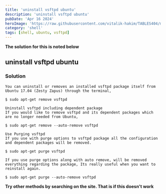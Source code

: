 ```yaml
---
title: 'uninstall vsftpd ubuntu'
description: 'uninstall vsftpd ubuntu'
pubDate: 'Apr 16 2024'
heroImage: 'https://raw.githubusercontent.com/vitalik-hakim/TABLES404/main/error_b/SHELL.jpg'
category: 'shell'
tags: [shell, ubuntu, vsftpd]
---
```


**The solution for this is noted below**

## uninstall vsftpd ubuntu

### Solution

```shell
You can uninstall or removes an installed vsftpd package itself from Ubuntu 17.04 (Zesty Zapus) through the terminal,

$ sudo apt-get remove vsftpd

Uninstall vsftpd including dependent package
If you would like to remove vsftpd and its dependent packages which are no longer needed from Ubuntu,

$ sudo apt-get remove --auto-remove vsftpd

Use Purging vsftpd
If you use with purge options to vsftpd package all the configuration and dependent packages will be removed.

$ sudo apt-get purge vsftpd

If you use purge options along with auto remove, will be removed everything regarding the package, Its really useful when you want to reinstall again.

$ sudo apt-get purge --auto-remove vsftpd
```

**Try other methods by searching on the site. That is if this doesn't work**
